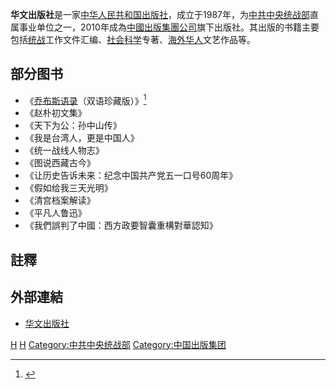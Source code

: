 {{Infobox Company 
| company_name = 华文出版社
| company_name_en = Sino-Culture Press
| company_logo = 
| company_type = [[出版业|出版业]]
| company_slogan = 关注人文教育、传播中华文化、服务全球华人
| market_information = 
| foundation = 
| location = {{PRC}}[[北京市|北京市]][[西城区|西城区]][[广外大街|广外大街]]305号八区2号楼
| zip_code =100055
| telephone_no = +86 10-5833-6262
| key_people = 
| industry = 
| products = 
| capital = 
| revenue = 
| operating_income = 
| profit = 
| market_value =
| num_employees =
| P/E ratio =
| earnings per share =
| Net asset value =
| accounting_period = 
| parent = [[中國出版集團公司|中國出版集團公司]]
| divisions =
| subsid = 
| homepage = http://www.hwcbs.com.cn/
| footnotes = 
| width = 
}}
'''华文出版社'''是一家[[中华人民共和国|中华人民共和国]][[出版社|出版社]]，成立于1987年，为[[中共中央统战部|中共中央统战部]]直属事业单位之一，2010年成為[[中國出版集團公司|中國出版集團公司]]旗下出版社。其出版的书籍主要包括[[统战|统战]]工作文件汇编、[[社会科学|社会科学]]专著、[[海外华人|海外华人]]文艺作品等。

== 部分图书 ==
* 《[[乔布斯语录|乔布斯语录]]（双语珍藏版）》<ref>{{Cite web |url=http://www.hwcbs.com.cn/Shop-detail.php?id=155 |title=华文出版社 |accessdate=2013-06-10 |archive-date=2013-08-18 |archive-url=https://web.archive.org/web/20130818121857/http://hwcbs.com.cn/Shop-detail.php?id=155 |dead-url=yes }}</ref>
* 《赵朴初文集》
* 《天下为公：孙中山传》
* 《我是台湾人，更是中国人》
* 《统一战线人物志》
* 《图说西藏古今》
* 《让历史告诉未来：纪念中国共产党五一口号60周年》
* 《假如给我三天光明》
* 《清宫档案解读》
* 《平凡人鲁迅》
* 《我們誤判了中國：西方政要智囊重構對華認知》

==註釋==
{{reflist}}

==外部連結==
*[https://web.archive.org/web/20111007091526/http://www.hwcbs.com.cn/ 华文出版社]

{{newspaper-stub}}
[[Category:1987年成立的公司|H]]
[[Category:中华人民共和国出版社|H]]
[[Category:中共中央统战部|Category:中共中央统战部]]
[[Category:中国出版集团|Category:中国出版集团]]